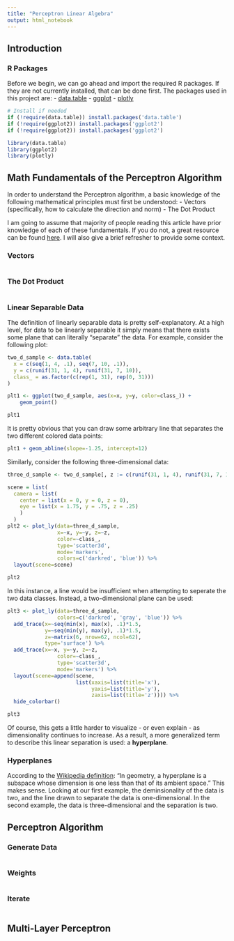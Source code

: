 ```yaml
---
title: "Perceptron Linear Algebra"
output: html_notebook
---
```


## Introduction


### R Packages
Before we begin, we can go ahead and import the required R packages. If they are
not currently installed, that can be done first. The packages used in this 
project are:
- [data.table](https://cran.r-project.org/web/packages/data.table/index.html)
- [ggplot](https://ggplot2.tidyverse.org/)
- [plotly](https://plotly.com/r/)

```r
# Install if needed
if (!require(data.table)) install.packages('data.table')
if (!require(ggplot2)) install.packages('ggplot2')
if (!require(ggplot2)) install.packages('ggplot2')

library(data.table)
library(ggplot2)
library(plotly)
```

## Math Fundamentals of the Perceptron Algorithm
In order to understand the Perceptron algorithm, a basic knowledge of the
following mathematical principles must first be understood:
- Vectors (specifically, how to calculate the direction and norm)
- The Dot Product

I am going to assume that majority of people reading this article have prior 
knowledge of each of these fundamentals. If you do not, a great resource can be
found [here](https://www.khanacademy.org/math/precalculus/x9e81a4f98389efdf:vectors). I will also give a brief refresher to provide some context.

### Vectors

```r

```

### The Dot Product

```r

```

### Linear Separable Data
The definition of linearly separable data is pretty self-explanatory. At a high
level, for data to be linearly separable it simply means that there exists some
plane that can literally "separate" the data. For example, consider the
following plot:

```r
two_d_sample <- data.table(
  x = c(seq(1, 4, .1), seq(7, 10, .1)),
  y = c(runif(31, 1, 4), runif(31, 7, 10)),
  class_ = as.factor(c(rep(1, 31), rep(0, 31)))
)

plt1 <- ggplot(two_d_sample, aes(x=x, y=y, color=class_)) + 
    geom_point()

plt1
```

It is pretty obvious that you can draw some arbitrary line that separates the 
two different colored data points:

```r
plt1 + geom_abline(slope=-1.25, intercept=12)
```

Similarly, consider the following three-dimensional data:

```r
three_d_sample <- two_d_sample[, z := c(runif(31, 1, 4), runif(31, 7, 10))]

scene = list(
  camera = list(
    center = list(x = 0, y = 0, z = 0), 
    eye = list(x = 1.75, y = .75, z = .25)
    )
  )
plt2 <- plot_ly(data=three_d_sample, 
                x=~x, y=~y, z=~z, 
                color=~class_,
                type='scatter3d',
                mode='markers', 
                colors=c('darkred', 'blue')) %>%
  layout(scene=scene)

plt2
```

In this instance, a line would be insufficient when attempting to seperate the 
two data classes. Instead, a two-dimensional plane can be used:

```r

plt3 <- plot_ly(data=three_d_sample, 
                colors=c('darkred', 'gray', 'blue')) %>%
  add_trace(x=~seq(min(x), max(x), .1)*1.5, 
            y=~seq(min(y), max(y), .1)*1.5, 
            z=~matrix(6, nrow=62, ncol=62),
            type='surface') %>%
  add_trace(x=~x, y=~y, z=~z, 
                color=~class_,
                type='scatter3d',
                mode='markers') %>%
  layout(scene=append(scene, 
                      list(xaxis=list(title='x'),
                           yaxis=list(title='y'),
                           zaxis=list(title='z')))) %>% 
  hide_colorbar()

plt3
```

Of course, this gets a little harder to visualize - or even explain - 
as dimensionality continues to increase. As a result, a more generalized term
to describe this linear separation is used: a **hyperplane**.

### Hyperplanes
According to the [Wikipedia definition](https://en.wikipedia.org/wiki/Hyperplane): 
"In geometry, a hyperplane is a subspace whose dimension is one less than 
that of its ambient space." This makes sense. Looking at our first example, the
deminsionality of the data is two, and the line drawn to separate the data is
one-dimensional. In the second example, the data is three-dimensional and the
separation is two.

## Perceptron Algorithm

### Generate Data

```r

```

### Weights

```r

```

### Iterate

```r

```


## Multi-Layer Perceptron

```r

```








